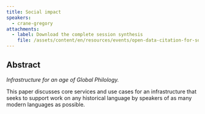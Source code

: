 ```yaml
---
title: Social impact
speakers:
  - crane-gregory
attachments:
  - label: Download the complete session synthesis
    file: /assets/content/en/resources/events/open-data-citation-for-social-science-and-humanities/sessions/9/DARIAH_Winter_School-10-Socialimpact.pdf
---
```

## Abstract

*Infrastructure for an age of Global Philology.*

This paper discusses core services and use cases for an infrastructure that seeks to support work on any historical language by speakers of as many modern languages as possible.

